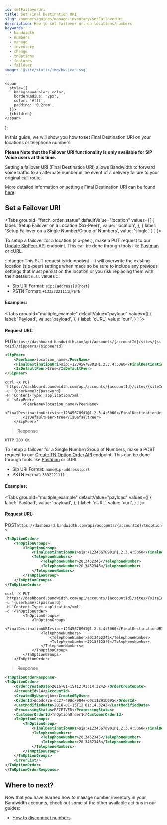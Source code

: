 ```yaml
---
id: setFailoverUri
title: Set Final Destination URI
slug: /numbers/guides/manage-inventory/setFailoverUri
description: How to set failover uri on locations/numbers
keywords:
  - bandwidth
  - numbers
  - manage
  - inventory
  - change
  - tnOptions
  - features
  - failover
image: '@site/static/img/bw-icon.svg'
---
```




    <span
      style={{
        backgroundColor: color,
        borderRadius: '2px',
        color: '#fff',
        padding: '0.2rem',
      }}>
      {children}
    </span>
  );

In this guide, we will show you how to set Final Destination URI on your locations or telephone numbers.

**Please Note that the Failover URI functionality is only available for SIP Voice users at this time.**

Setting a failover URI (Final Destination URI) allows Bandwidth to forward voice traffic to an alternate number in the event of a delivery failure to your original call route.

More detailed information on setting a Final Destination URI can be found [here](https://www.bandwidth.com/blog/establishing-automatic-failover-for-routing-calls-in-case-of-failure-final-destination-uri/).

## Set a Failover URI

<Tabs
groupId="fetch_order_status"
defaultValue="location"
values={[
{ label: 'Setup Failover on a Location (Sip-Peer)', value: 'location', },
{ label: 'Setup Failover on a Single Number/Group of Numbers', value: 'single', }
]
}>
<TabItem value="location">

To setup a failover for a location (sip-peer), make a <Highlight color="#9a59c5">PUT</Highlight> request to our [Update SipPeer API](/apis/numbers#tag/accounts/operation/UpdateSipPeer) endpoint.
This can be done through tools like [Postman](https://github.com/Bandwidth/postman) or cURL.

:::danger
This PUT request is idempotent - it will overwrite the existing location (sip-peer) settings when made so be sure to include any previous settings that must persist on the location or you risk replacing them with their default `null` values
:::

* Sip URI Format: `sip:{address}@{host}`
* PSTN Format: `+13332221111@PSTN`

#### Examples:

<Tabs
groupId="multiple_example"
defaultValue="payload"
values={[
    { label: 'Payload', value: 'payload', },
    { label: 'cURL', value: 'curl', }
]
}>

<TabItem value="payload">

#### Request URL:
<p><Highlight color="#9a59c5">PUT</Highlight><code>https://dashboard.bandwidth.com/api/accounts/{accountId}/sites/{siteId}/sippeers/{sippeerId}</code></p>

```xml
<SipPeer>
    <PeerName>location_name</PeerName>
    <FinalDestinationUri>sip:+12345678901@1.2.3.4:5060</FinalDestinationUri>
    <IsDefaultPeer>true</IsDefaultPeer>
</SipPeer>
```
</TabItem>

<TabItem value="curl">

```curl
curl -X PUT 'https://dashboard.bandwidth.com/api/accounts/{accountId}/sites/{siteId}/sippeers/{sippeerId}/tns/{tn}'
-u '{userName}:{password}'
-H 'Content-Type: application/xml'
-d '<SipPeer>
        <PeerName>location_name</PeerName>
        <FinalDestinationUri>sip:+12345678901@1.2.3.4:5060</FinalDestinationUri>
        <IsDefaultPeer>true</IsDefaultPeer>
    </SipPeer>'
```

</TabItem>

</Tabs>

> Response

```xml
HTTP 200 OK
```
</TabItem>

<TabItem value="single">

To setup a failover for a Single Number/Group of Numbers, make a <Highlight color="#079CEE">POST</Highlight> request to our [Create TN Option Order API](/apis/numbers#tag/accounts/operation/CreateTnOptionOrder) endpoint.
This can be done through tools like [Postman](https://github.com/Bandwidth/postman) or cURL.

* Sip URI Format: `name@ip-address:port`
* PSTN Format: `3332221111`

#### Examples:

<Tabs
groupId="multiple_example"
defaultValue="payload"
values={[
    { label: 'Payload', value: 'payload', },
    { label: 'cURL', value: 'curl', }
]
}>

<TabItem value="payload">

#### Request URL:
<p><Highlight color="#079CEE">POST</Highlight><code>https://dashboard.bandwidth.com/api/accounts/{accountId}/tnoptions</code></p>

```xml
<TnOptionOrder>
    <TnOptionGroups>
        <TnOptionGroup>
            <FinalDestinationURI>sip:+12345678901@1.2.3.4:5060</FinalDestinationURI>
            <TelephoneNumbers>
                <TelephoneNumber>2013452345</TelephoneNumber>
                <TelephoneNumber>2013452346</TelephoneNumber>
            </TelephoneNumbers>
        </TnOptionGroup>
    </TnOptionGroups>
</TnOptionOrder>
```
</TabItem>

<TabItem value="curl">

```curl
curl -X PUT 'https://dashboard.bandwidth.com/api/accounts/{accountId}/sites/{siteId}/sippeers/{sippeerId}/tns/{tn}'
-u '{userName}:{password}'
-H 'Content-Type: application/xml'
-d '<TnOptionOrder>
        <TnOptionGroups>
            <TnOptionGroup>
                <FinalDestinationURI>sip:+12345678901@1.2.3.4:5060</FinalDestinationURI>
                <TelephoneNumbers>
                    <TelephoneNumber>2013452345</TelephoneNumber>
                    <TelephoneNumber>2013452346</TelephoneNumber>
                </TelephoneNumbers>
            </TnOptionGroup>
        </TnOptionGroups>
    </TnOptionOrder>'
```

</TabItem>

</Tabs>

> Response

```xml
<TnOptionOrderResponse>
<TnOptionOrder>
    <OrderCreateDate>2016-01-15T12:01:14.324Z</OrderCreateDate>
    <AccountId>14</AccountId>
    <CreatedByUser>jbm</CreatedByUser>
    <OrderId>ddbdc72e-dc27-490c-904e-d0c11291b095</OrderId>
    <LastModifiedDate>2016-01-15T12:01:14.324Z</LastModifiedDate>
    <ProcessingStatus>RECEIVED</ProcessingStatus>
    <CustomerOrderId>TnOptionOrder1</CustomerOrderId>
    <TnOptionGroups>
        <TnOptionGroup>
            <FinalDestinationURI>sip:+12345678901@1.2.3.4:5060</FinalDestinationURI>
            <TelephoneNumbers>
                <TelephoneNumber>2013452345</TelephoneNumber>
                <TelephoneNumber>2013452346</TelephoneNumber>
            </TelephoneNumbers>
        </TnOptionGroup>
    </TnOptionGroups>
    <ErrorList/>
</TnOptionOrder>
</TnOptionOrderResponse>
```

</TabItem>
</Tabs>

## Where to next?
Now that you have learned how to manage number inventory in your Bandwidth accounts, check out some of the other available actions in our guides:
- [How to disconnect numbers](/docs/numbers/guides/disconnectNumbers)